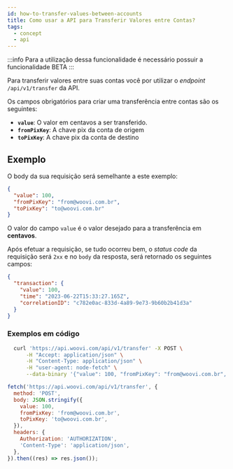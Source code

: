 ```yaml
---
id: how-to-transfer-values-between-accounts
title: Como usar a API para Transferir Valores entre Contas?
tags:
  - concept
  - api
---
```



:::info
Para a utilização dessa funcionalidade é necessário possuir a funcionalidade BETA
:::

Para transferir valores entre suas contas você por utilizar o _endpoint_ `/api/v1/transfer` da API.

Os campos obrigatórios para criar uma transferência entre contas são os seguintes:

- **`value`**: O valor em centavos a ser transferido.
- **`fromPixKey`**: A chave pix da conta de origem
- **`toPixKey`**: A chave pix da conta de destino

## Exemplo

O body da sua requisição será semelhante a este exemplo:

```json
{
  "value": 100,
  "fromPixKey": "from@woovi.com.br",
  "toPixKey": "to@woovi.com.br"
}
```

O valor do campo `value` é o valor desejado para a transferência em **centavos**.

Após efetuar a requisição, se tudo ocorreu bem, o _status code_ da requisição será `2xx` e no `body` da resposta, será retornado os seguintes campos:

```json
{
  "transaction": {
    "value": 100,
    "time": "2023-06-22T15:33:27.165Z",
    "correlationID": "c782e0ac-833d-4a89-9e73-9b60b2b41d3a"
  }
}
```

### Exemplos em código

<Tabs>
  <TabItem value="shell-curl" label="Shell + cURL" default>

```sh
  curl 'https://api.woovi.com/api/v1/transfer' -X POST \
      -H "Accept: application/json" \
      -H "Content-Type: application/json" \
      -H "user-agent: node-fetch" \
      --data-binary '{"value": 100, "fromPixKey": "from@woovi.com.br", "toPixKey": "to@woovi.com.br"}'
```

  </TabItem>
  <TabItem value="javascript" label="JavaScript + Fetch" default>

```js
fetch('https://api.woovi.com/api/v1/transfer', {
  method: 'POST',
  body: JSON.stringify({
    value: 100,
    fromPixKey: 'from@woovi.com.br',
    toPixKey: 'to@woovi.com.br',
  }),
  headers: {
    Authorization: 'AUTHORIZATION',
    'Content-Type': 'application/json',
  },
}).then((res) => res.json());
```

  </TabItem>
</Tabs>

